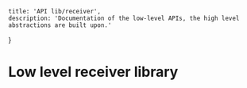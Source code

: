 
	title: 'API lib/receiver',
	description: 'Documentation of the low-level APIs, the high level abstractions are built upon.'

}

<HeroPattern />

# Low level receiver library
